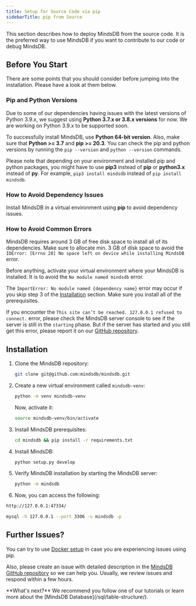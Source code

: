 ```yaml
---
title: Setup for Source Code via pip
sidebarTitle: pip from Source
---
```


This section describes how to deploy MindsDB from the source code. It is the preferred way to use MindsDB if you want to contribute to our code or debug MindsDB.

## Before You Start

There are some points that you should consider before jumping into the
installation. Please have a look at them below.

### Pip and Python Versions

Due to some of our dependencies having issues with the latest versions of Python
3.9.x, we suggest using **Python 3.7.x or 3.8.x versions** for now. We are
working on Python 3.9.x to be supported soon.

To successfully install MindsDB, use **Python 64-bit version**. Also, make sure
that **Python >= 3.7** and **pip >= 20.3**. You can check the pip and python
versions by running the `pip --version` and
`python --version` commands.

Please note that depending on your environment and installed pip and python
packages, you might have to use **pip3** instead of **pip** or **python3.x**
instead of **py**. For example, `pip3 install mindsdb` instead of
`pip install mindsdb`.

### How to Avoid Dependency Issues

Install MindsDB in a virtual environment using **pip** to avoid dependency
issues.

### How to Avoid Common Errors

MindsDB requires around 3 GB of free disk space to install all of its
dependencies. Make sure to allocate min. 3 GB of disk space to avoid the
`IOError: [Errno 28] No space left on device while installing MindsDB` error.

Before anything, activate your virtual environment where your MindsDB is
installed. It is to avoid the `No module named mindsdb` error.

The `ImportError: No module named {dependency name}` error may occur if you skip
step 3 of the [Installation](#installation) section. Make sure you install all
of the prerequisites.

If you encounter the `This site can’t be reached. 127.0.0.1 refused to connect.`
error, please check the MindsDB server console to see if the server is still in
the `starting` phase. But if the server has started and you still get this
error, please report it on our
[GitHub repository](https://github.com/mindsdb/mindsdb/issues).

## Installation

1. Clone the MindsDB repository:

   ```bash
   git clone git@github.com:mindsdb/mindsdb.git
   ```

2. Create a new virtual environment called `mindsdb-venv`:

   ```bash
   python -m venv mindsdb-venv
   ```

   Now, activate it:

   ```bash
   source mindsdb-venv/bin/activate
   ```

3. Install MindsDB prerequisites:

   ```bash
   cd mindsdb && pip install -r requirements.txt
   ```

4. Install MindsDB:

   ```bash
   python setup.py develop
   ```

5. Verify MindsDB installation by starting the MindsDB server:

   ```bash
   python -m mindsdb
   ```

6. Now, you can access the following:

<CodeGroup>

```bash MindsDB Studio
http://127.0.0.1:47334/
```

```bash MindsDB using MySQL
mysql -h 127.0.0.1 --port 3306 -u mindsdb -p
```

</CodeGroup>

## Further Issues?

You can try to use
[Docker setup](/setup/self-hosted/docker/) in case you are experiencing issues using pip.

Also, please create an issue with detailed description in the
[MindsDB GitHub repository](https://github.com/mindsdb/mindsdb/issues) so we can
help you. Usually, we review issues and respond within a few hours.

<Tip>
**What's next?** We recommend you follow one of our tutorials or learn more about the
[MindsDB Database](/sql/table-structure/).

</Tip>
